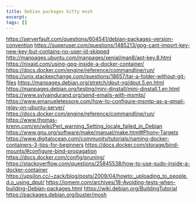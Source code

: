 ```yaml
---
title: Debian packages kitty mosh
excerpt:
tags: []
---
```


https://serverfault.com/questions/604541/debian-packages-version-convention
https://superuser.com/questions/1485213/gpg-cant-import-key-new-key-but-contains-no-user-id-skipped
http://manpages.ubuntu.com/manpages/xenial/man8/apt-key.8.html
https://nixaid.com/using-gpg-inside-a-docker-container/
https://docs.docker.com/engine/reference/commandline/run/
https://unix.stackexchange.com/questions/18657/tar-a-folder-without-git-files
https://manpages.debian.org/stretch/dput-ng/dput.5.en.html
https://manpages.debian.org/testing/mini-dinstall/mini-dinstall.1.en.html
https://www.sylvaindurand.org/send-emails-with-msmtp/
https://www.emanueletessore.com/how-to-configure-msmtp-as-a-gmail-relay-on-ubuntu-server/
https://docs.docker.com/engine/reference/commandline/run/
https://www.thomas-krenn.com/en/wiki/Perl_warning_Setting_locale_failed_in_Debian
https://www.gnu.org/software/make/manual/make.html#Phony-Targets
https://www.digitalocean.com/community/tutorials/naming-docker-containers-3-tips-for-beginners
https://docs.docker.com/storage/bind-mounts/#configure-bind-propagation
https://docs.docker.com/config/pruning/
https://stackoverflow.com/questions/25845538/how-to-use-sudo-inside-a-docker-container
https://upsilon.cc/~zack/blog/posts/2009/04/howto:_uploading_to_people.d.o_using_dput/
https://iomem.com/archives/18-Avoiding-tests-when-building-Debian-packages.html
https://wiki.debian.org/BuildingTutorial
https://packages.debian.org/buster/mosh


